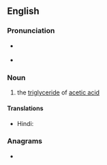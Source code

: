 ==English==

===Pronunciation===
* {{a|US}} {{IPA|/əˈsi.tɪn/|/əˈsɛ.tɪn/|lang=en}}
* {{audio|En-us-acetin.ogg|Audio (US)|lang=en}}

===Noun===
{{en-noun|-}}

# {{lb|en|organic compound}} the [[triglyceride]] of [[acetic acid]]

====Translations====
{{trans-top|organic compound}}
* Hindi: {{t+|hi|शुक्ति|tr=śukti|sc=Deva}}
{{trans-mid}}
{{trans-bottom}}

===Anagrams===
* {{anagrams|en|a=aceint|anetic|enatic}}